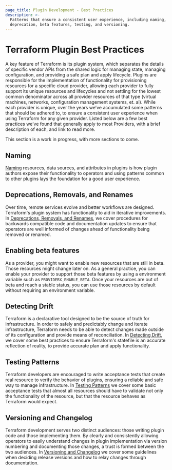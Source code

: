```yaml
---
page_title: Plugin Development - Best Practices
description: >-
  Patterns that ensure a consistent user experience, including naming,
  deprecation, beta features, testing, and versioning.
---
```


# Terraform Plugin Best Practices

A key feature of Terraform is its plugin system, which separates the details of
specific vendor APIs from the shared logic for managing state, managing configuration,
and providing a safe plan and apply lifecycle. Plugins are responsible
for the  implementation of functionality for provisioning resources for a
specific cloud provider, allowing each provider to fully support its unique
resources and lifecycles and not settling for the lowest common denominator
across all provider resources of that type (virtual machines, networks,
configuration management systems, et. al). While each provider is unique, over
the years we’ve accumulated some patterns that should be adhered to, to
ensure a consistent user experience when using Terraform for any given provider.
Listed below are a few best practices we’ve found that generally apply to most
Providers, with a brief description of each, and link to read more. 

This section is a work in progress, with more sections to come.

## Naming

[Naming][naming] resources, data sources, and attributes in plugins is how plugin authors
expose their functionality to operators and using patterns common to other plugins
lays the foundation for a good user experience.

## Deprecations, Removals, and Renames

Over time, remote services evolve and better workflows are designed.
Terraform's plugin system has functionality to aid in iterative improvements.
In [Deprecations, Removals, and Renames][deprecations], we cover procedures for
backwards compatible code and documentation updates to ensure that operators
are well informed of changes ahead of functionality being removed or renamed.

## Enabling beta features

As a provider, you might want to enable new resources that are still in beta.
Those resources might change later on.
As a general practice, you can enable your provider to support those beta features
by using a environment variable such as `PROVIDERX_ENABLE_BETA`.
Once your resources are out of beta and reach a stable status, you can use those
resources by default without requiring an environment variable.

## Detecting Drift

Terraform is a declarative tool designed to be the source of truth for
infrastructure. In order to safely and predictably change and iterate
infrastructure, Terraform needs to be able to detect changes made outside of
its configuration and provide means of reconciliation. In [Detecting
Drift][drift], we cover some best practices to ensure Terraform's statefile is
an accurate reflection of reality, to provide accurate plan and apply
functionality.

## Testing Patterns

Terraform developers are encouraged to write acceptance tests that create real
resource to verify the behavior of plugins, ensuring a reliable and safe
way to manage infrastructure. In [Testing Patterns][testing-patterns] we cover
some basic acceptance tests that almost all resources should have to validate
not only the functionality of the resource, but that the resource behaves as
Terraform would expect.

## Versioning and Changelog

Terraform development serves two distinct audiences: those writing plugin code
and those implementing them. By clearly and consistently allowing operators to
easily understand changes in plugin implementation via version numbering and
documenting those changes, a trust is formed between the two audiences. In
[Versioning and Changelog][versioning] we cover some guidelines when deciding
release versions and how to relay changes through documentation.

[naming]: /plugin/sdkv2/best-practices/naming

[deprecations]: /plugin/sdkv2/best-practices/deprecations

[drift]: /plugin/sdkv2/best-practices/detecting-drift

[testing-patterns]: /plugin/sdkv2/best-practices/testing

[versioning]: /plugin/sdkv2/best-practices/versioning
